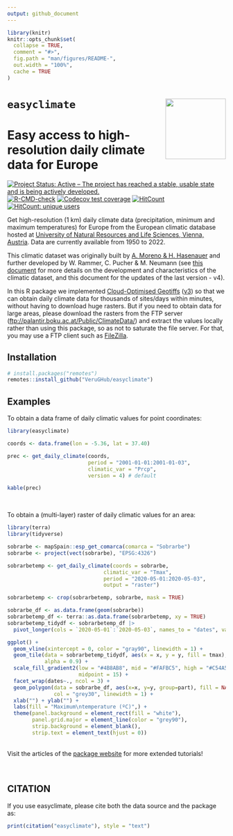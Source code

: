 ```yaml
---
output: github_document
---
```


<!-- README.md is generated from README.Rmd. Please edit that file -->

```r
library(knitr)
knitr::opts_chunk$set(
  collapse = TRUE,
  comment = "#>",
  fig.path = "man/figures/README-",
  out.width = "100%",
  cache = TRUE
)

```

# `easyclimate` <a href='https://verughub.github.io/easyclimate/'><img src="man/figures/easyclimate_logo_small.png" align="right" height="139"/></a>

# Easy access to high-resolution daily climate data for Europe

<!-- badges: start -->

[![Project Status: Active -- The project has reached a stable, usable state and is being actively developed.](https://www.repostatus.org/badges/latest/active.svg)](https://www.repostatus.org/#active) [![R-CMD-check](https://github.com/VeruGHub/easyclimate/actions/workflows/R-CMD-check.yaml/badge.svg)](https://github.com/VeruGHub/easyclimate/actions/workflows/R-CMD-check.yaml) [![Codecov test coverage](https://codecov.io/gh/VeruGHub/easyclimate/branch/master/graph/badge.svg)](https://codecov.io/gh/VeruGHub/easyclimate?branch=master) [![HitCount](https://hits.dwyl.com/VeruGHub/easyclimate.svg?style=flat-square)](http://hits.dwyl.com/VeruGHub/easyclimate) [![HitCount: unique users](https://hits.dwyl.com/VeruGHub/easyclimate.svg?style=flat-square&show=unique)](http://hits.dwyl.com/VeruGHub/easyclimate)

<!-- badges: end -->

Get high-resolution (1 km) daily climate data (precipitation, minimum and maximum temperatures) for Europe from the European climatic database hosted at [University of Natural Resources and Life Sciences, Vienna, Austria](https://boku.ac.at/en/wabo/waldbau/wir-ueber-uns/daten). Data are currently available from 1950 to 2022.

This climatic dataset was originally built by [A. Moreno & H. Hasenauer](https://doi.org/10.1002/joc.4436) and further developed by W. Rammer, C. Pucher & M. Neumann (see [this document](https://github.com/VeruGHub/easyclimate/tree/master/inst/Description_Evaluation_Validation_Downscaled_Climate_Data_v2.pdf) for more details on the development and characteristics of the climatic dataset, and this document for the updates of the last version - v4).

In this R package we implemented [Cloud-Optimised Geotiffs](https://www.cogeo.org/) ([v3](https://github.com/VeruGHub/easyclimate/blob/master/inst/Description_Evaluation_Validation_Downscaled_Climate_Data_v2.pdf)) so that we can obtain daily climate data for thousands of sites/days within minutes, without having to download huge rasters. But if you need to obtain data for large areas, please download the rasters from the FTP server (<ftp://palantir.boku.ac.at/Public/ClimateData/>) and extract the values locally rather than using this package, so as not to saturate the file server. For that, you may use a FTP client such as [FileZilla](https://filezilla-project.org/).

## Installation

``` r
# install.packages("remotes")
remotes::install_github("VeruGHub/easyclimate")
```

## Examples

To obtain a data frame of daily climatic values for point coordinates:

```r
library(easyclimate)

coords <- data.frame(lon = -5.36, lat = 37.40)

prec <- get_daily_climate(coords, 
                          period = "2001-01-01:2001-01-03", 
                          climatic_var = "Prcp",
                          version = 4) # default
```

```r
kable(prec)
```

<br>

To obtain a (multi-layer) raster of daily climatic values for an area:

```r
library(terra)
library(tidyverse)

sobrarbe <- mapSpain::esp_get_comarca(comarca = "Sobrarbe")
sobrarbe <- project(vect(sobrarbe), "EPSG:4326")

sobrarbetemp <- get_daily_climate(coords = sobrarbe,
                               climatic_var = "Tmax",
                               period = "2020-05-01:2020-05-03",
                               output = "raster")

sobrarbetemp <- crop(sobrarbetemp, sobrarbe, mask = TRUE)

sobrarbe_df <- as.data.frame(geom(sobrarbe))
sobrarbetemp_df <- terra::as.data.frame(sobrarbetemp, xy = TRUE)
sobrarbetemp_tidydf <- sobrarbetemp_df |> 
  pivot_longer(cols = `2020-05-01`:`2020-05-03`, names_to = "dates", values_to = "tmax")

ggplot() +
  geom_vline(xintercept = 0, color = "gray90", linewidth = 1) +
  geom_tile(data = sobrarbetemp_tidydf, aes(x = x, y = y, fill = tmax),
            alpha = 0.9) +
  scale_fill_gradient2(low = "#4B8AB8", mid = "#FAFBC5", high = "#C54A52",
                       midpoint = 15) +
  facet_wrap(dates~., ncol = 3) +
  geom_polygon(data = sobrarbe_df, aes(x=x, y=y, group=part), fill = NA,
               col = "grey30", linewidth = 1) +
  xlab("") + ylab("") +
  labs(fill = "Maximum\ntemperature (ºC)",) +
  theme(panel.background = element_rect(fill = "white"),
        panel.grid.major = element_line(color = "grey90"),
        strip.background = element_blank(),
        strip.text = element_text(hjust = 0))
```

<br> Visit the articles of the [package website](https://verughub.github.io/easyclimate/) for more extended tutorials!

<br>

## CITATION

If you use easyclimate, please cite both the data source and the package as:

```r
print(citation("easyclimate"), style = "text")
```
